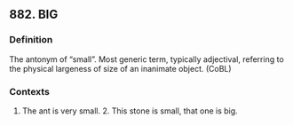 ## 882. BIG
### Definition
The antonym of "small". Most generic term, typically adjectival, referring to the physical largeness of size of an inanimate object. (CoBL)

### Contexts
1. The ant is very small. 2. This stone is small, that one is big.

